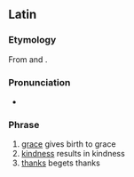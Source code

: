 ==Latin==

===Etymology===
From {{m|la|grātia}} and {{m|la|pariō}}.

===Pronunciation===
* {{la-IPA|grātia grātiam parit}}

===Phrase===
{{la-phrase|head={{l|la|grātia}} {{l|la|grātia|grātiam}} {{l|la|pariō|parit}}}}

# [[grace]] gives birth to grace
# [[kindness]] results in kindness
# [[thanks]] begets thanks